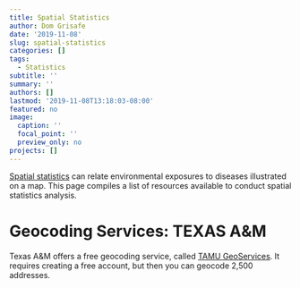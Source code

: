 ```yaml
---
title: Spatial Statistics
author: Dom Grisafe
date: '2019-11-08'
slug: spatial-statistics
categories: []
tags:
  - Statistics
subtitle: ''
summary: ''
authors: []
lastmod: '2019-11-08T13:18:03-08:00'
featured: no
image:
  caption: ''
  focal_point: ''
  preview_only: no
projects: []
---
```


[Spatial statistics](https://gisgeography.com/spatial-analysis/) can relate environmental exposures to diseases illustrated on a map. This page compiles a list of resources available to conduct spatial statistics analysis.

# Geocoding Services: TEXAS A&M

Texas A&M offers a free geocoding service, called [TAMU GeoServices](http://geoservices.tamu.edu/). It requires creating a free account, but then you can geocode 2,500 addresses.
